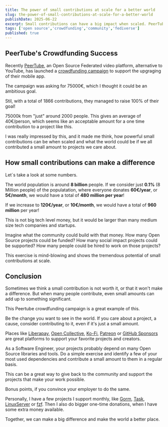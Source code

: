 ```yaml
---
title: The power of small contributions at scale for a better world
slug: the-power-of-small-contributions-at-scale-for-a-better-world
publishDate: 2025-06-22
excerpt: Small contributions can have a big impact when scaled. PeerTube's crowdfunding campaign shows how even a small amount from many people can achieve great things.
tags: ['open source','crowdfunding','community','fediverse']
published: true
---
```


## PeerTube's Crowdfunding Success

Recently [PeerTube](https://joinpeertube.org/), an Open Source Federated video platform, alternative to YouTube, has launched a [crowdfunding campaign](https://news.itsfoss.com/peertube-mobile-app-crowdfunding/) to support the upgraging of their mobile app.

The campaign was asking for 75000€, which I thought it could be an ambitious goal.

Stil, with a total of 1866 contributions, they managed to raise 100% of their goal!

75000k from "just" around 2000 people. This gives an average of 40€/person, which seems like an acceptable amount for a one time contribution to a project like this.

I was really impressed by this, and it made me think, how powerful small contributions can be when scaled and what the world could be if we all contributed a small amount to projects we care about.

## How small contributions can make a difference

Let´s take a look at some numbers.

The world population is around **8 billion** people. If we consider just **0.1%** (8 Million people) of the populatation, where everyone donates **60€/year**, or **5€/month**, we would have a total of **480 million per year**!

If we increase to **120€/year**, or **10€/month**, we would have a total of **960 million** per year!

This is not big tech level money, but it would be larger than many medium size tech companies and startups.

Imagine what the community could build with that money. How many Open Source projects could be funded? How many social impact projects could be supported? How many people could be hired to work on those projects?

This exercise is mind-blowing and shows the tremendous potential of small contributions at scale.

## Conclusion

Sometimes we think a small contribution is not worth it, or that it won't make a difference. But when many people contribute, even small amounts can add up to something significant.

This Peertube crowdfunding campaign is a great example of this.

Be the change you want to see in the world. If you care about a project, a cause, consider contributing to it, even if it's just a small amount.

Places like [Liberapay](https://liberapay.com/), [Open Collective](https://opencollective.com/), [Ko-Fi](https://ko-fi.com/), [Patreon](https://www.patreon.com/) or [GitHub Sponsors](https://github.com/sponsors) are great platforms to support your favorite projects and creators.

As a Software Engineer, your projects probably depend on many Open Source libraries and tools. Do a simple exercise and identify a few of your most used dependencies and contribute a small amount to them in a regular basis.

This can be a great way to give back to the community and support the projects that make your work possible.

Bonus points, if you convince your employer to do the same.

Personally, I have a few projects I support monthly, like [Gorm](https://opencollective.com/gorm), [Task](https://opencollective.com/task), [LinuxServer](https://opencollective.com/linuxserver) or [fzf](https://github.com/junegunn/fzf). Then I also do bigger one-time donations, when I have some extra money available.

Together, we can make a big difference and make the world a better place.
